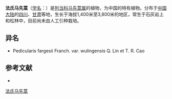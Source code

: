 {{Speciesbox
| name = 法氏马先蒿
| status = 
| status_system = 
| image =
| genus = Pedicularis
| species = fargesii
| authority = Franch.
}}

'''法氏马先蒿'''（[[学名|学名]]：{{lang|la|''Pedicularis fargesii''}}）是[[列当科|列当科]][[马先蒿属|马先蒿属]]的植物，为中国的特有植物。分布于[[中国大陆|中国大陆]]的[[四川|四川]]、[[甘肃|甘肃]]等地，生长于海拔1,400米至3,800米的地区，常生于石灰岩上和松林中，目前尚未由人工引种栽培。

== 异名 ==
* Pedicularis fargesii Franch. var. wulingensis Q. Lin et T. R. Cao

== 参考文献 ==
<div class="references-small">
* {{cite web| url =http://www.bioinfo.cn/db05/KmzwSpecies.php?action=view&id=21303| title =法氏马先蒿| work =《中国高等植物数据库全库》| publisher =中国科学院微生物研究所| author =昆明植物研究所| accessdate =2009-02-25| deadurl =yes| archiveurl =https://web.archive.org/web/20160305054712/http://www.bioinfo.cn/db05/KmzwSpecies.php?action=view&id=21303| archivedate =2016-03-05}}
</div>
{{Taxonbar|from=Q11143607}}

[[Category:马先蒿属|法氏马先蒿]]


{{植物小作品}}